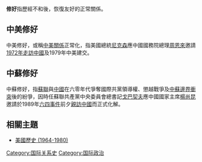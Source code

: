 {{多個問題|
{{lead section|time=2013-11-23T15:19:48+00:00}}
{{original research|time=2013-11-23T15:19:48+00:00}}
{{unreferenced|time=2013-11-21T04:09:06+00:00}}
}}
'''修好'''指歷經不和後，恢復友好的正常關係。

== 中美修好 ==
中美修好，或稱[[中美關係|中美關係]]正常化，指美國總統[[尼克森|尼克森]]應中國國務院總理[[周恩來|周恩來]]邀請[[1972年尼克松访华|1972年走訪中國]]及1979年中美建交。

== 中蘇修好  ==
中蘇修好，指[[蘇聯|蘇聯]]與[[中華人民共和國|中國]]在六零年代爭奪國際共黨領導權、懲越戰爭及[[中蘇邊界衝突|中蘇邊界衝突]]後的紛爭，因時任蘇聯共產黨中央委員會總書記[[戈巴契夫|戈巴契夫]]應中國國家主席[[楊尚昆|楊尚昆]]邀請於1989年[[六四事件|六四事件]]前夕[[1989年戈尔巴乔夫访华|親訪中國]]而正式化解。

== 相關主題 ==
*[[美國歷史_(1964-1980)|美國歷史 (1964-1980)]]

[[Category:国际关系史|Category:国际关系史]]
[[Category:国际政治|Category:国际政治]]